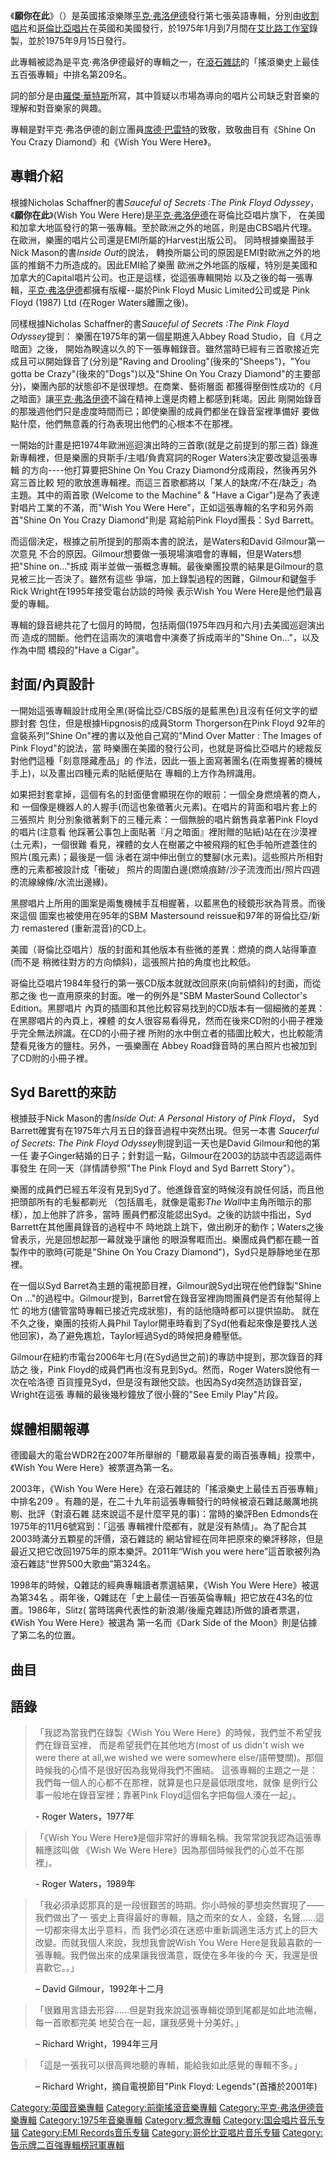 {{copyedit|time=2019-07-03T12:28:53+00:00}}
{{unreferenced|time=2019-07-03T12:28:53+00:00}}
{{noteTA
|T=zh-hans:願你在此; zh-hant:盼你在此;
|1=zh-hans:願你在此; zh-hant:盼你在此;
|2=zh-hans:月之暗面; zh-hant:月之陰暗面;                        |3=zh-hans:弗洛伊德;zh-hant:佛洛伊德;
}}
{{Infobox Album
| Name           = 願你在此
| Type           = 專輯
| Artist         = [[平克·弗洛伊德|平克·弗洛伊德]]
| Cover          = Pink-Floyd-Wish-You-Were-Here.jpeg
| Released       = 1975年9月12日 
| studio = [[阿比路录音室|阿比路录音室]]
| Genre          = [[前衛搖滾|前衛搖滾]]
| Length         = 44:28
| Language       = [[英語|英語]]
| Label          = [[Harvest唱片|Harvest唱片]]/[[EMI|EMI]] 
| Producer       = 平克·弗洛伊德
| Reviews        = *[[Allmusic|Allmusic]] {{rating|5|5}} [http://www.allmusic.com/album/wish-you-were-here-r15264 link]
*[[BBC|BBC]] (favourable) [http://www.bbc.co.uk/music/release/b8dp/ link]
*''[[Blender_(magazine)|Blender]]'' {{rating|5|5}} [https://web.archive.org/web/20080112121602/http://blender.com/guide/reviews.aspx?id=2301 link]
*{{Review-Christgau|A-|album=2775}}
*''[[Rolling_Stone|Rolling Stone]]'' (favourable) [http://www.rollingstone.com/artists/pinkfloyd/albums/album/241141/rid/6067708/ link]
*[[Yahoo!_Music|Yahoo! Music]] (favourable) [http://music.yahoo.com/read/review/12036256 link]
| Last album     = [[The_Dark_Side_of_the_Moon|The Dark Side of the Moon]]<br />(1973)
| This album     = '''Wish You Were Here'''<br />(1975)
| Next album     = [[Animals_(平克·弗洛伊德專輯)|Animals]]<br />(1977)
| Misc           = {{Extra album cover 2
| Upper caption  = 其他封面
| Type           = 錄音室專輯
| Cover          = <!-- 檔案不存在 WishYouWereHereBag.jpg -->
| Lower caption  = 外包裝上有一枚包含四種元素圖案的貼紙，在重發版中也有相同的設計。
  }}
}}

《'''願你在此'''》（{{lang-en|'''''Wish You Were Here'''''}}）是英國搖滾樂隊[[平克·弗洛伊德|平克·弗洛伊德]]發行第七張英語專輯，分別由[[收割唱片|收割唱片]]和[[哥倫比亞唱片|哥倫比亞唱片]]在英國和美國發行，於1975年1月到7月間在[[艾比路工作室|艾比路工作室]]錄製，並於1975年9月15日發行。

此專輯被認為是平克·弗洛伊德最好的專輯之一，在[[滾石雜誌|滾石雜誌]]的「搖滾樂史上最佳五百張專輯」中排名第209名。

詞的部分是由[[羅傑·華特斯|羅傑·華特斯]]所寫，其中質疑以市場為導向的唱片公司缺乏對音樂的理解和對音樂家的興趣。

專輯是對平克·弗洛伊德的創立團員[[席德·巴雷特|席德·巴雷特]]的致敬，致敬曲目有《Shine On You Crazy Diamond》和《Wish You Were Here》。

== 專輯介紹 ==
根據Nicholas Schaffner的書''Sauceful of Secrets :The Pink Floyd Odyssey''，
《'''願你在此'''》(Wish You Were Here)是[[平克·弗洛伊德|平克·弗洛伊德]]在哥倫比亞唱片旗下，
在美國和加拿大地區發行的第一張專輯。至於歐洲之外的地區，則是由CBS唱片代理。
在歐洲，樂團的唱片公司還是EMI所屬的Harvest出版公司。
同時根據樂團鼓手Nick Mason的書''Inside Out''的說法，
轉換所屬公司的原因是EMI對歐洲之外的地區的推銷不力所造成的。因此EMI給了樂團
歐洲之外地區的版權，特別是美國和加拿大的Capital唱片公司。也正是這樣，從這張專輯開始
以及之後的每一張專輯，[[平克·弗洛伊德|平克·弗洛伊德]]都擁有版權--屬於Pink Floyd Music Limited公司或是
Pink Floyd (1987) Ltd (在Roger Waters離團之後)。

同樣根據Nicholas Schaffner的書''Sauceful of Secrets :The Pink Floyd Odyssey''提到：
樂團在1975年的第一個星期進入Abbey Road Studio，自《月之暗面》之後，
開始為睽違以久的下一張專輯錄音。雖然當時已經有三首歌接近完成且可以開始錄音了(分別是"Raving and
Drooling"(後來的"Sheeps")，"You gotta be Crazy"(後來的"Dogs")以及"Shine On
You Crazy Diamond"的主要部分)，樂團內部的狀態卻不是很理想。在商業、藝術層面
都獲得壓倒性成功的《月之暗面》讓[[平克·弗洛伊德|平克·弗洛伊德]]不論在精神上還是肉體上都感到耗竭。因此
剛開始錄音的那幾週他們只是虛度時間而已；即使樂團的成員們都坐在錄音室裡準備好
要做點什麼，他們無意義的行為表現出他們的心根本不在那裡。

一開始的計畫是把1974年歐洲巡迴演出時的三首歌(就是之前提到的那三首)
錄進新專輯裡，但是樂團的貝斯手/主唱/負責寫詞的Roger Waters決定要改變這張專輯
的方向----他打算要把Shine On You Crazy Diamond分成兩段，然後再另外寫三首比較
短的歌放進專輯裡。而這三首歌都將以「某人的缺席/不在/缺乏」為主題。其中的兩首歌
(Welcome to the Machine" & "Have a Cigar")是為了表達對唱片工業的不滿，而"Wish
You Were Here"，正如這張專輯的名字和另外兩首"Shine On You Crazy Diamond"則是
寫給前Pink Floyd團長：Syd Barrett。
                                                                                
而這個決定，根據之前所提到的那兩本書的說法，是Waters和David Gilmour第一次意見
不合的原因。Gilmour想要做一張現場演唱會的專輯，但是Waters想把"Shine on..."拆成
兩半並做一張概念專輯。最後樂團投票的結果是Gilmour的意見被三比一否決了。雖然有這些
爭端，加上錄製過程的困難，Gilmour和鍵盤手Rick Wright在1995年接受電台訪談的時候
表示Wish You Were Here是他們最喜愛的專輯。

專輯的錄音總共花了七個月的時間，包括兩個(1975年四月和六月)去美國巡迴演出而 
造成的間斷。他們在這兩次的演唱會中演奏了拆成兩半的"Shine On..."，以及作為中間 
橋段的"Have a Cigar"。

== 封面/內頁設計 ==
一開始這張專輯設計成用全黑(哥倫比亞/CBS版的是藍黑色)且沒有任何文字的塑膠封套 
包住，但是根據Hipgnosis的成員Storm Thorgerson在Pink Floyd 92年的盒裝系列"Shine 
On"裡的書以及他自己寫的"Mind Over Matter : The Images of Pink Floyd"的說法，當 
時樂團在美國的發行公司，也就是哥倫比亞唱片的總裁反對他們這種「刻意隱藏產品」的 
作法，因此一張上面寫著團名(在兩隻握著的機械手上)，以及畫出四種元素的貼紙便貼在 
專輯的上方作為辨識用。 

如果把封套拿掉，這個有名的封面便會顯現在你的眼前：一個全身燃燒著的商人，和 
一個像是機器人的人握手(而這也象徵著火元素)。在唱片的背面和唱片套上的三張照片 
則分別象徵著剩下的三種元素：一個無臉的唱片銷售員拿著Pink Floyd的唱片(注意看 
他踩著公事包上面貼著『月之暗面』裡附贈的貼紙)站在在沙漠裡(土元素)，一個很難 
看見，裸體的女人在樹叢之中被飛翔的紅色手帕所遮蓋住的照片(風元素)；最後是一個 
泳者在湖中伸出倒立的雙腳(水元素)。這些照片所相對應的元素都被設計成「衝破」 
照片的周圍白邊(燃燒痕跡/沙子流洩而出/照片四週的流線線條/水流出邊緣)。

黑膠唱片上所用的圖案是兩隻機械手互相握著，以藍黑色的稜鏡形狀為背景。而後來這個
圖案也被使用在95年的SBM Mastersound reissue和97年的哥倫比亞/新力 remastered
(重新混音)的CD上。
                                                                                
美國（哥倫比亞唱片）版的封面和其他版本有些微的差異：燃燒的商人站得筆直(而不是
稍微往對方的方向傾斜)，這張照片拍的角度也比較低。
                                                                                
哥倫比亞唱片1984年發行的第一張CD版本就就改回原來(向前傾斜)的封面，而從那之後
也一直用原來的封面。唯一的例外是"SBM MasterSound Collector's Edition。黑膠唱片
內頁的插圖和其他比較容易找到的CD版本有一個細微的差異：在黑膠唱片的內頁上，裸體
的女人很容易看得見，然而在後來CD附的小冊子裡幾乎完全無法辨識。在CD的小冊子裡
所附的水中倒立者的插圖比較大，也比較能清楚看見後方的鹽柱。另外，一張樂團在
Abbey Road錄音時的黑白照片也被加到了CD附的小冊子裡。


== Syd Barett的來訪 ==
根據鼓手Nick Mason的書''Inside Out: A Personal History of Pink Floyd''，
Syd Barrett確實有在1975年六月五日的錄音過程中突然出現。但另一本書
''Saucerful of Secrets: The Pink Floyd Odyssey''則提到這一天也是David Gilmour和他的第一任
妻子Ginger結婚的日子；針對這一點，Gilmour在2003的訪談中否認這兩件事發生 
在同一天（詳情請參照"The Pink Floyd and Syd Barrett Story"）。

樂團的成員們已經五年沒有見到Syd了。他進錄音室的時候沒有說任何話，而且他把頭部所有的毛髮都剃光 
（包括眉毛，就像是電影''The Wall''中主角所暗示的那樣），加上他胖了許多，當時 
團員們都沒能認出Syd。之後的訪談中指出，Syd Barrett在其他團員錄音的過程中不
時地跳上跳下，做出刷牙的動作；Waters之後曾表示，光是回想起那一幕就幾乎讓他 
的眼淚奪眶而出。樂團成員們都在聽一首製作中的歌時(可能是"Shine On You Crazy 
Diamond")，Syd只是靜靜地坐在那裡。
                                                                                
在一個以Syd Barret為主題的電視節目裡，Gilmour說Syd出現在他們錄製"Shine On
..."的過程中。Gilmour提到，Barret曾在錄音室裡詢問團員們是否有他幫得上忙
的地方(儘管當時專輯已接近完成狀態)，有的話他隨時都可以提供協助。
就在不久之後，樂團的技術人員Phil Taylor開車時看到了Syd(他看起來像是要找人送他回家)，為了避免尷尬，Taylor經過Syd的時候把身體壓低。
                                                                                
Gilmour在紐約市電台2006年七月(在Syd過世之前)的專訪中提到，那次錄音的拜訪之
後，Pink Floyd的成員們再也沒有見到Syd。然而，Roger Waters說他有一次在哈洛德
百貨撞見Syd，但是沒有跟他交談。也因為Syd突然造訪錄音室，Wright在這張
專輯的最後幾秒鐘放了很小聲的"See Emily Play"片段。

== 媒體相關報導 ==                      
德國最大的電台WDR2在2007年所舉辦的「聽眾最喜愛的兩百張專輯」投票中，《Wish You
Were Here》被票選為第一名。                                                                              

2003年，《Wish You Were Here》在滾石雜誌的「搖滾樂史上最佳五百張專輯」中排名209
。有趣的是，在二十九年前這張專輯發行的時候被滾石雜誌嚴厲地挑剔、批評（對滾石雜
誌來說這不是什麼罕見的事)：當時的樂評Ben Edmonds在1975年的11月6號寫到：「這張
專輯裡什麼都有，就是沒有熱情」。為了配合其2003時滿分五顆星的評價，滾石雜誌的
網站曾經在同年把原來的樂評移除，但是最近又把它改回1975年的原本樂評。2011年“Wish you were here”這首歌被列為滾石雜誌“世界500大歌曲”第324名。
                                                                                
1998年的時候，Q雜誌的經典專輯讀者票選結果，《Wish You Were Here》被選為第34名
。兩年後，Q雜誌在「史上最佳一百張英倫專輯」把它放在43名的位置。1986年，Slitz(
當時瑞典代表性的新浪潮/後龐克雜誌)所做的讀者票選，《Wish You Were Here》被選為
第一名而《Dark Side of the Moon》則是佔據了第二名的位置。

==曲目==
{{tracklist
| headline      = 第一面
| all_lyrics    = [[Roger_Waters|Roger Waters]]
| title1        = [[Shine_On_You_Crazy_Diamond#Part_I.E2.80.93V|Shine On You Crazy Diamond (Part I-V)]]
| music1        = [[David_Gilmour|David Gilmour]], Waters, [[Richard_Wright_(musician)|Richard Wright]]
| length1       = 13:28
| title2        = [[Welcome_to_the_Machine|Welcome to the Machine]]
| music2        = Waters
| length2       = 7:31
}}
{{tracklist
| headline      = 第二面
| title1        = [[Have_a_Cigar|Have a Cigar]]
| music1        = Waters
| length1       = 5:09
| title2        = [[Wish_You_Were_Here_(Pink_Floyd_song)|Wish You Were Here]]
| music2        = Gilmour, Waters
| length2       = 5:40
| title3        = [[Shine_On_You_Crazy_Diamond#Part_VI.E2.80.93IX|Shine On You Crazy Diamond (Part VI-IX)]]
| music3        = Gilmour, Waters, Wright
| length3       = 12:29
}}

== 語錄 ==
<blockquote>「我認為當我們在錄製《Wish You Were Here》的時候，我們並不希望我們在錄音室裡，
而是希望我們在其他地方(most of us didn't wish we were there at all,we  wished
we were somewhere else/語帶雙關)。那個時候我的心情不是很好因為我覺得我們不團結。
這張專輯的主題之一是：我們每一個人的心都不在那裡，就算是也只是最低限度地，就像
是例行公事一般地在錄音室裡；靠著Pink Floyd這個名字把每個人湊在一起」。</blockquote>
: - Roger Waters，1977年

<blockquote>「《Wish You Were Here》是個非常好的專輯名稱。我常常說我認為這張專輯應該叫做
《Wish We Were Here》因為那個時候我們的心並不在那裡」。</blockquote>
: - Roger Waters，1989年

<blockquote>「我必須承認那真的是一段很艱苦的時期。你小時候的夢想突然實現了——我們做出了一
張史上賣得最好的專輯，隨之而來的女人，金錢，名聲……這一切都來得太出乎意料，而
我們必須在迷惑中重新調適生活方式上的巨大改變。而就我個人來說，我想我會說Wish 
You Were Here是我最喜歡的一張專輯。我們做出來的成果讓我很滿意，既使在多年後的今
天，我還是很喜歡它。。」</blockquote>
: – David Gilmour，1992年十二月
                                                                                
<blockquote>「很難用言語去形容……但是對我來說這張專輯從頭到尾都是如此地流暢，每一首歌都完美
地契合在一起，讓我感覺十分美好。」</blockquote>
: – Richard Wright，1994年三月

<blockquote>「這是一張我可以很高興地聽的專輯，能給我如此感覺的專輯不多。」</blockquote>
: – Richard Wright，摘自電視節目"Pink Floyd: Legends"(首播於2001年)

{{Pink Floyd}}
{{DEFAULTSORT:Wish You Were Here}}
[[Category:英國音樂專輯|Category:英國音樂專輯]]
[[Category:前衛搖滾音樂專輯|Category:前衛搖滾音樂專輯]]
[[Category:平克·弗洛伊德音樂專輯|Category:平克·弗洛伊德音樂專輯]]
[[Category:1975年音樂專輯|Category:1975年音樂專輯]]
[[Category:概念專輯|Category:概念專輯]]
[[Category:国会唱片音乐专辑|Category:国会唱片音乐专辑]]
[[Category:EMI_Records音乐专辑|Category:EMI Records音乐专辑]]
[[Category:哥伦比亚唱片音乐专辑|Category:哥伦比亚唱片音乐专辑]]
[[Category:告示牌二百強專輯榜冠軍專輯|Category:告示牌二百強專輯榜冠軍專輯]]